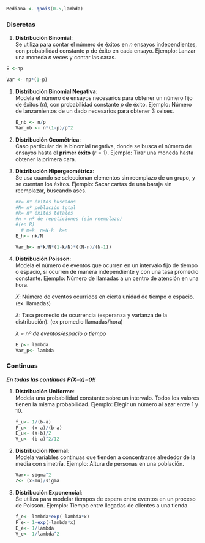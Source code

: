 ``` r
Mediana <- qpois(0.5,lambda)
```

### Discretas

1.  **Distribución Binomial**:\
    Se utiliza para contar el número de éxitos en $n$ ensayos independientes, con probabilidad constante $p$ de éxito en cada ensayo. Ejemplo: Lanzar una moneda $n$ veces y contar las caras.

``` r
E <-np 
```

``` r
Var <- np*(1-p)
```

1.  **Distribución Binomial Negativa**:\
    Modela el número de ensayos necesarios para obtener un número fijo de éxitos ($n$), con probabilidad constante $p$ de éxito. Ejemplo: Número de lanzamientos de un dado necesarios para obtener 3 seises.

    ``` r
    E_nb <- n/p
    Var_nb <- n*(1-p)/p^2
    ```

2.  **Distribución Geométrica**:\
    Caso particular de la binomial negativa, donde se busca el número de ensayos hasta el **primer éxito** ($r = 1$). Ejemplo: Tirar una moneda hasta obtener la primera cara.

3.  **Distribución Hipergeométrica**:\
    Se usa cuando se seleccionan elementos sin reemplazo de un grupo, y se cuentan los éxitos. Ejemplo: Sacar cartas de una baraja sin reemplazar, buscando ases.

    ``` r
    #x= nº éxitos buscados
    #N= nº población total
    #k= nº éxitos totales
    #n = nº de repeticiones (sin reemplazo)
    #(en R) 
      # m=k  n=N-k  k=n
    E_h<- nk/N 
    ```

    ``` r
    Var_h<- n*k/N*(1-k/N)*((N-n)/(N-1))
    ```

4.  **Distribución Poisson**:\
    Modela el número de eventos que ocurren en un intervalo fijo de tiempo o espacio, si ocurren de manera independiente y con una tasa promedio constante. Ejemplo: Número de llamadas a un centro de atención en una hora.

    $X$: Número de eventos ocurridos en cierta unidad de tiempo o espacio. (ex. llamadas)

    $λ$: Tasa promedio de ocurrencia (esperanza y varianza de la distribución). (ex promedio llamadas/hora)

    *λ = nº de eventos/espacio o tiempo*

    ``` r
    E_p<- lambda
    Var_p<- lambda
    ```

### Continuas

***En todas las continuas P(X=x)=0!!***

1.  **Distribución Uniforme**:\
    Modela una probabilidad constante sobre un intervalo. Todos los valores tienen la misma probabilidad. Ejemplo: Elegir un número al azar entre 1 y 10.

    ``` r
    f_u<- 1/(b-a)
    F_u<- (x-a)/(b-a)
    E_u<- (a+b)/2
    V_u<- (b-a)^2/12
    ```

2.  **Distribución Normal**:\
    Modela variables continuas que tienden a concentrarse alrededor de la media con simetría. Ejemplo: Altura de personas en una población.

    ``` r
    Var<- sigma^2
    Z<- (x-mu)/sigma
    ```

3.  **Distribución Exponencial**:\
    Se utiliza para modelar tiempos de espera entre eventos en un proceso de Poisson. Ejemplo: Tiempo entre llegadas de clientes a una tienda.

    ``` r
    f_e<- lambda*exp(-lambda*x)
    F_e<- 1-exp(-lambda*x)
    E_e<- 1/lambda
    V_e<- 1/lambda^2
    ```
